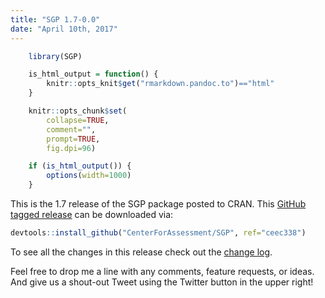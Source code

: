 ```yaml
---
title: "SGP 1.7-0.0"
date: "April 10th, 2017"
---
```


```r
    library(SGP)

    is_html_output = function() {
        knitr::opts_knit$get("rmarkdown.pandoc.to")=="html"
    }

    knitr::opts_chunk$set(
        collapse=TRUE,
        comment="",
        prompt=TRUE,
        fig.dpi=96)

    if (is_html_output()) {
        options(width=1000)
    }
```


This is the 1.7 release of the SGP package posted to CRAN. This [GitHub tagged release](https://github.com/CenterForAssessment/SGP/releases/tag/ceec338)
can be downloaded via:

```r
devtools::install_github("CenterForAssessment/SGP", ref="ceec338")
```

To see all the changes in this release check out the [change log](https://sgp.io/news/index.html#sgp-1-7-0-0).


Feel free to drop me a line with any comments, feature requests, or ideas. And give us a shout-out Tweet using the Twitter button in the upper right!
